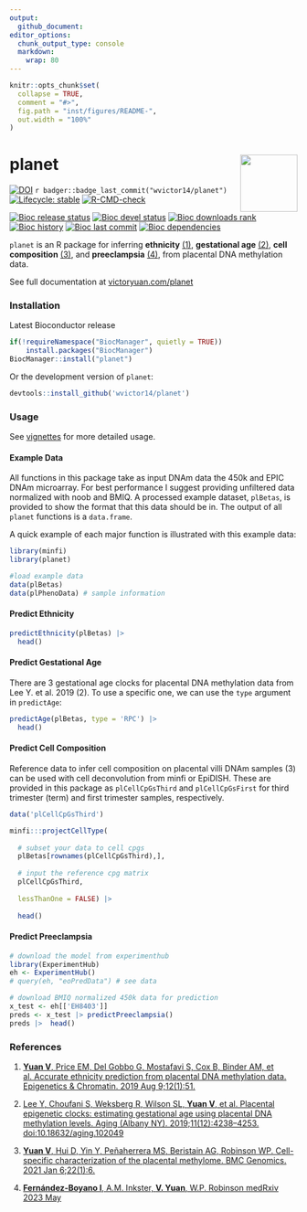```yaml
---
output: 
  github_document:
editor_options: 
  chunk_output_type: console
  markdown: 
    wrap: 80
---
```


```r
knitr::opts_chunk$set(
  collapse = TRUE,
  comment = "#>",
  fig.path = "inst/figures/README-",
  out.width = "100%"
)
```

# planet <img src="man/figures/logo.png" align="right" height = "100px"  style="float:right; height:100px;"/>

<!-- badges: start -->
[![DOI](https://zenodo.org/badge/DOI/10.5281/zenodo.4321633.svg)](https://doi.org/10.5281/zenodo.4321633) `r badger::badge_last_commit("wvictor14/planet")`
[![Lifecycle: stable](https://img.shields.io/badge/lifecycle-stable-brightgreen.svg)](https://www.tidyverse.org/lifecycle/#stable)
[![R-CMD-check](https://github.com/wvictor14/planet/actions/workflows/R-CMD-check.yaml/badge.svg)](https://github.com/wvictor14/planet/actions/workflows/R-CMD-check.yaml)

[![Bioc release status](http://www.bioconductor.org/shields/build/release/bioc/planet.svg)](https://bioconductor.org/checkResults/release/bioc-LATEST/planet)
[![Bioc devel status](http://www.bioconductor.org/shields/build/devel/bioc/planet.svg)](https://bioconductor.org/checkResults/devel/bioc-LATEST/planet)
[![Bioc downloads rank](https://bioconductor.org/shields/downloads/release/planet.svg)](http://bioconductor.org/packages/stats/bioc/planet/)
[![Bioc history](https://bioconductor.org/shields/years-in-bioc/planet.svg)](https://bioconductor.org/packages/release/bioc/html/planet.html#since)
[![Bioc last commit](https://bioconductor.org/shields/lastcommit/devel/bioc/planet.svg)](http://bioconductor.org/checkResults/devel/bioc-LATEST/planet/)
[![Bioc dependencies](https://bioconductor.org/shields/dependencies/release/planet.svg)](https://bioconductor.org/packages/release/bioc/html/planet.html#since)
<!-- badges: end -->

`planet` is an R package for inferring **ethnicity** [(1)](#references), **gestational age** 
[(2)](#references), **cell composition** [(3)](#references), and **preeclampsia** [(4)](#references), 
from placental DNA methylation data. 

See full documentation at [victoryuan.com/planet](https://victoryuan.com/planet)

### Installation

Latest Bioconductor release

```r
if(!requireNamespace("BiocManager", quietly = TRUE))
    install.packages("BiocManager")
BiocManager::install("planet")
```

Or the development version of `planet`:

```r
devtools::install_github('wvictor14/planet')
```

### Usage

See [vignettes](https://victor.rbind.io/planet/articles) for more detailed usage.

#### Example Data

All functions in this package take as input DNAm data the 450k and EPIC DNAm microarray. For best performance I suggest providing unfiltered data normalized with noob and BMIQ. A processed example dataset, `plBetas`, is provided to show the format that this data should be in. The output of all `planet` functions is a `data.frame`.

A quick example of each major function is illustrated with this example data:

```r
library(minfi)
library(planet)

#load example data
data(plBetas)
data(plPhenoData) # sample information
```

#### Predict Ethnicity

```r
predictEthnicity(plBetas) |>
  head()
```

#### Predict Gestational Age

There are 3 gestational age clocks for placental DNA methylation data from Lee
Y. et al. 2019 (2). To use a specific one, we can use the `type` argument in `predictAge`:

```r
predictAge(plBetas, type = 'RPC') |>
  head()
```

#### Predict Cell Composition

Reference data to infer cell composition on placental villi DNAm samples (3) can be used with cell deconvolution from minfi or EpiDISH. These are provided in this package as `plCellCpGsThird` and `plCellCpGsFirst` for third trimester (term) and first trimester samples, respectively.

```r
data('plCellCpGsThird')

minfi:::projectCellType(
  
  # subset your data to cell cpgs
  plBetas[rownames(plCellCpGsThird),], 
  
  # input the reference cpg matrix
  plCellCpGsThird,
  
  lessThanOne = FALSE) |>
  
  head()
```

#### Predict Preeclampsia

```r
# download the model from experimenthub
library(ExperimentHub)
eh <- ExperimentHub()
# query(eh, "eoPredData") # see data

# download BMIQ normalized 450k data for prediction
x_test <- eh[['EH8403']]
preds <- x_test |> predictPreeclampsia()
preds |>  head()
```

### References

1.  [**Yuan V**, Price EM, Del Gobbo G, Mostafavi S, Cox B, Binder AM, et al. Accurate ethnicity prediction from placental DNA methylation data. Epigenetics & Chromatin. 2019 Aug 9;12(1):51.](https://epigeneticsandchromatin.biomedcentral.com/articles/10.1186/s13072-019-0296-3)

2.  [Lee Y, Choufani S, Weksberg R, Wilson SL, **Yuan V**, et al. Placental epigenetic clocks: estimating gestational age using placental DNA methylation levels. Aging (Albany NY). 2019;11(12):4238–4253. doi:10.18632/aging.102049](https://www.ncbi.nlm.nih.gov/pmc/articles/PMC6628997/)

3. [**Yuan V**, Hui D, Yin Y, Peñaherrera MS, Beristain AG, Robinson WP. Cell-specific characterization of the placental methylome. BMC Genomics. 2021 Jan 6;22(1):6.](https://bmcgenomics.biomedcentral.com/articles/10.1186/s12864-020-07186-6)

4. [**Fernández-Boyano I**, A.M. Inkster, **V. Yuan**, W.P. Robinson medRxiv 2023 May](https://www.medrxiv.org/content/10.1101/2023.05.17.23290125v1)